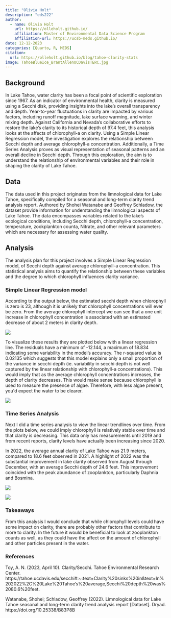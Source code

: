 ```yaml
---
title: "Olivia Holt"
description: "eds222"
author: 
  - name: Olivia Holt
    url: https://olleholt.github.io/
    affiliation: Master of Environmental Data Science Program
    affiliation-url: https://ucsb-meds.github.io/
date: 12-12-2023
categories: [Quarto, R, MEDS]
citation:
  url: https://olleholt.github.io/blog/tahoe-clarity-stats
image: TahoeBlueIce_BrantAllenUCDavisTERC.jpg
---
```


## Background

In Lake Tahoe, water clarity has been a focal point of scientific exploration since 1967. As an indicator of environmental health, clarity is measured using a Secchi disk, providing insights into the lake's overall transparency and depth. Year-to-year fluctuations in clarity are impacted by various factors, including runoff magnitude, lake surface warming, and winter mixing depth. Against California and Nevada's collaborative efforts to restore the lake's clarity to its historical depth of 97.4 feet, this analysis looks at the affects of chlorophyll-a on clarity. Using a Simple Linear Regression model, the investigation explores the relationship between Secchi depth and average chlorophyll-a concentration. Additionally, a Time Series Analysis proves as visual representation of seasonal patterns and an overall decline in Secchi depth. Through this exploration, the aim is to understand the relationship of environmental variables and their role in shaping the clarity of Lake Tahoe.

## Data

The data used in this project originates from the limnological data for Lake Tahoe, specifically compiled for a seasonal and long-term clarity trend analysis report. Authored by Shohei Watanabe and Geoffrey Schladow, the dataset provide information for understanding the limnological aspects of Lake Tahoe. The data encompasses variables related to the lake's ecological conditions, including Secchi depth, chlorophyll-a concentration, temperature, zookplankton counta, Nitrate, and other relevant parameters which are necessary for assessing water quality.

## Analysis

The analysis plan for this project involves a Simple Linear Regression model, of Secchi depth against average chlorophyll-a concentration. This statistical analysis aims to quantify the relationship between these variables and the degree to which chlorophyll influences clarity variance.

### Simple Linear Regression model

According to the output below, the estimated secchi depth when chlorophyll is zero is 23, although it is unlikely that chlorophyll concentrations will ever be zero. From the average chlorophyll intercept we can see that a one unit increase in chlorophyll concentration is associated with an estimated decrease of about 2 meters in clarity depth.

![](images/lm_mod_eds222.png)

To visualize these results they are plotted below with a linear regression line. The residuals have a minimum of -12.144, a maximum of 18.834 indicating some variability in the model's accuracy. The r-squared value is 0.02135 which suggests that this model explains only a small proportion of the variance in secchi depth (ie. variability in secchi depth is not well captured by the linear relationship with chlorophyll-a concentrations). This would imply that as the average chlorophyll concentrations increases, the depth of clarity decreases. This would make sense because chlorophyll is used to measure the presence of algae. Therefore, with less algae present, you\'d expect the water to be clearer.

![](images/lm_reg_plot.png)

### Time Series Analysis

Next I did a time series analysis to view the linear trendlines over time. From the plots below, we could imply chlorophyll is relatively stable over time and that clarity is decreasing. This data only has measurements until 2019 and from recent reports, clarity levels have actually been increasing since 2020.

In 2022, the average annual clarity of Lake Tahoe was 21.9 meters, compared to 18.6 feet observed in 2021. A highlight of 2022 was the substantial improvement in lake clarity observed from August through December, with an average Secchi depth of 24.6 feet. This improvement coincided with the peak abundance of zooplankton, particularly Daphnia and Bosmina.

![](secchi_timeseries.png)

![](chl_timeseries.png)

### Takeaways

From this analysis I would conclude that while chlorophyll levels could have some impact on clarity, there are probably other factors that contribute to more to clarity. In the future it would be beneficial to look at zooplankton counts as well, as they could have the affect on the amount of chlorophyll and other particles present in the water.

### References

Toy, A. N. (2023, April 10). Clarity/Secchi. Tahoe Environmental Research Center. https://tahoe.ucdavis.edu/secchi#:\~:text=Clarity%20sinks%20in&text=In%202022%2C%20Lake%20Tahoe's%20average,Secchi%20depth%20was%2080.6%20feet.

Watanabe, Shohei; Schladow, Geoffrey (2022). Limnological data for Lake Tahoe seasonal and long-term clarity trend analysis report \[Dataset\]. Dryad. https://doi.org/10.25338/B83P8B
